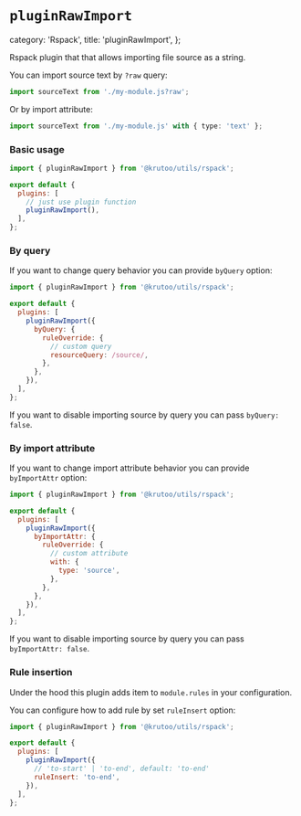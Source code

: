 # `pluginRawImport`

  category: 'Rspack',
  title: 'pluginRawImport',
};

Rspack plugin that that allows importing file source as a string.

You can import source text by `?raw` query:

```ts
import sourceText from './my-module.js?raw';
```

Or by import attribute:

```ts
import sourceText from './my-module.js' with { type: 'text' };
```

### Basic usage

```js title="rspack.config.js"
import { pluginRawImport } from '@krutoo/utils/rspack';

export default {
  plugins: [
    // just use plugin function
    pluginRawImport(),
  ],
};
```

### By query

If you want to change query behavior you can provide `byQuery` option:

```js title="rspack.config.js"
import { pluginRawImport } from '@krutoo/utils/rspack';

export default {
  plugins: [
    pluginRawImport({
      byQuery: {
        ruleOverride: {
          // custom query
          resourceQuery: /source/,
        },
      },
    }),
  ],
};
```

If you want to disable importing source by query you can pass `byQuery: false`.

### By import attribute

If you want to change import attribute behavior you can provide `byImportAttr` option:

```js title="rspack.config.js"
import { pluginRawImport } from '@krutoo/utils/rspack';

export default {
  plugins: [
    pluginRawImport({
      byImportAttr: {
        ruleOverride: {
          // custom attribute
          with: {
            type: 'source',
          },
        },
      },
    }),
  ],
};
```

If you want to disable importing source by query you can pass `byImportAttr: false`.

### Rule insertion

Under the hood this plugin adds item to `module.rules` in your configuration.

You can configure how to add rule by set `ruleInsert` option:

```js title="rspack.config.js"
import { pluginRawImport } from '@krutoo/utils/rspack';

export default {
  plugins: [
    pluginRawImport({
      // 'to-start' | 'to-end', default: 'to-end'
      ruleInsert: 'to-end',
    }),
  ],
};
```
